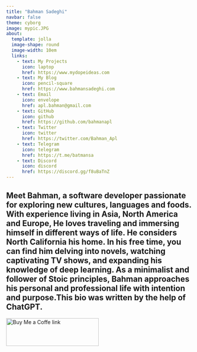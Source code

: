 ```yaml
---
title: "Bahman Sadeghi"
navbar: false
theme: cyborg
image: mypic.JPG
about:
  template: jolla
  image-shape: round
  image-width: 10em
  links:
    - text: My Projects
      icon: laptop
      href: https://www.mydopeideas.com
    - text: My Blog
      icon: pencil-square
      href: https://www.bahmansadeghi.com
    - text: Email
      icon: envelope
      href: apl.bahman@gmail.com
    - text: GitHub
      icon: github
      href: https://github.com/bahmanapl
    - text: Twitter
      icon: twitter
      href: https://twitter.com/Bahman_Apl
    - text: Telegram
      icon: telegram
      href: https://t.me/batmansa
    - text: Discord
      icon: discord
      href: https://discord.gg/f8uBaTnZ  
--- 
```

Meet Bahman, a software developer passionate for exploring new cultures, languages and foods. With experience living in Asia, North America and Europe, He loves traveling and immersing himself in different ways of life. He considers North California his home. In his free time, you can find him delving into novels, watching captivating TV shows, and expanding his knowledge of deep learning. As a minimalist and follower of Stoic principles, Bahman approaches his personal and professional life with intention and purpose.This bio was written by the help of ChatGPT.
---
<a href="https://www.buymeacoffee.com/bahmansadeghi">
  <img src="/bmc.png" alt="Buy Me a Coffe link" width="250" height="75">
</a>